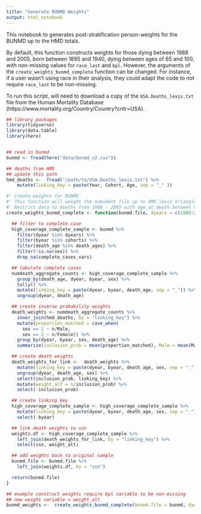 ```yaml
---
title: "Generate BUNMD Weights"
output: html_notebook
---
```


This notebook to generates post-stratification person-weights for the BUNMD up to the HMD totals. 

By default, this function constructs weights for those dying between 1988 and 2005, born between 1895 and 1940, dying between ages of 65 and 100, with non-missing values for `race_last` and `bpl`. However, the arguments of the `create_weights_bunmd_complete` function can be changed. For instance, if a user wasn't using race in their analysis, they could adapt the code to not require `race_last` to be non-missing. 

To run this script, will need to download a copy of the `USA.Deaths_lexis.txt` file from the Human Mortality Database (https://www.mortality.org/Country/Country?cntr=USA). 

```r
## library packages 
library(tidyverse)
library(data.table)
library(here)


## read in bunmd
bunmd <- fread(here("data/bunmd_v2.csv"))

## deaths from HMD 
## update this path
hmd_deaths <-  fread("/path/to/USA.Deaths_lexis.txt") %>%
    mutate(linking_key = paste(Year, Cohort, Age, sep = "_" ))

#' Create weights for BUNMD
#' This function will weight the numident file up to HMD lexis triangles
#' Restrict data to deaths from 1988 - 2005 with age_at_death between 65 and 100.
create_weights_bunmd_complete <- function(bunmd.file, dyears = c(1988:2005), cohorts = c(1895:1940), death_ages = c(65:100), complete_cases_vars = c("race_last", "bpl"), hmd_deaths = hmd_deaths) {

  ## filter to complete case
  high_coverage_complete_sample <- bunmd %>%
    filter(dyear %in% dyears) %>%
    filter(byear %in% cohorts) %>%
    filter(death_age %in% death_ages) %>%
    filter(!is.na(sex)) %>%
    drop_na(complete_cases_vars)

  ## tabulate complete cases
  numdeath_aggregate_counts <- high_coverage_complete_sample %>%
    group_by(death_age, dyear, byear, sex) %>%
    tally() %>%
    mutate(linking_key = paste(dyear, byear, death_age, sep = "_")) %>%
    ungroup(dyear, death_age)

  ## create inverse probability weights
  death_weights <- numdeath_aggregate_counts %>%
    inner_join(hmd_deaths, by = "linking_key") %>%
    mutate(proportion_matched = case_when(
      sex == 1 ~ n/Male,
      sex == 2 ~ n/Female)) %>%
    group_by(dyear, byear, sex, death_age) %>%
    summarize(inclusion_prob = mean(proportion_matched), Male = mean(Male), Female = mean(Female), Total = mean(Total))

  ## create death weights
  death_weights_for_link <-  death_weights %>%
    mutate(linking_key = paste(dyear, byear, death_age, sex, sep = "_")) %>%
    ungroup(dyear, death_age, sex) %>%
    select(inclusion_prob, linking_key) %>%
    mutate(weight_alt = 1/inclusion_prob) %>%
    select(-inclusion_prob)

  ## create linking key
  high_coverage_complete_sample <- high_coverage_complete_sample %>%
    mutate(linking_key = paste(dyear, byear, death_age, sex, sep = "_")) %>%
    select(-byear)

  ## link death weights to ssn
  weights.df <- high_coverage_complete_sample %>%
    left_join(death_weights_for_link, by = "linking_key") %>%
    select(ssn, weight_alt)

  ## add weights back to original sample
  bunmd.file <- bunmd.file %>%
    left_join(weights.df, by = "ssn")

  return(bunmd.file)
}

## example construct weights require bpl variable to be non-missing 
## new weight variable = weight_alt
bunmd_weights <-  create_weights_bunmd_complete(bunmd.file = bunmd, dyears = c(1988:2005), cohorts = c(1895:1940), death_ages = c(65:100), complete_cases_vars = c("bpl"), hmd_deaths = hmd_deaths)
```



